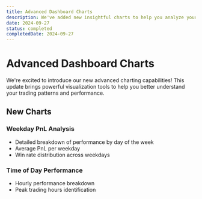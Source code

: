 ```yaml
---
title: Advanced Dashboard Charts
description: We've added new insightful charts to help you analyze your trading performance more effectively. The Weekday PnL Chart allows you to identify which days of the week yield the best results, while the Time of Day PnL Chart helps you pinpoint your most profitable trading hours.
date: 2024-09-27
status: completed
completedDate: 2024-09-27
---
```


# Advanced Dashboard Charts

We're excited to introduce our new advanced charting capabilities! This update brings powerful visualization tools to help you better understand your trading patterns and performance.

## New Charts

### Weekday PnL Analysis
- Detailed breakdown of performance by day of the week
- Average PnL per weekday
- Win rate distribution across weekdays

### Time of Day Performance
- Hourly performance breakdown
- Peak trading hours identification
